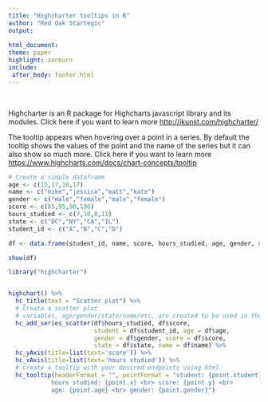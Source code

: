 ```yaml
---
title: "Highcharter tooltips in R"
author: "Red Oak Startegic"
output: 
  
html_document:
theme: paper   
highlight: zenburn
include:
 after_body: footer.html
---
```

<br>
  
   Highcharter is an R package for Highcharts javascript library and its modules. Click here if you want to learn more  <http://jkunst.com/highcharter/>
  
  The tooltip appears when hovering over a point in a series. By default the tooltip shows the values of the point and the name of the series but it can also show so much more. Click here if you want to learn more <https://www.highcharts.com/docs/chart-concepts/tooltip>
  
```r
# Create a simple dataframe
age <- c(15,17,18,17)
name <- c("mike","jessica","matt","kate")
gender <- c("male","female","male","female")
score <- c(85,95,90,100)
hours_studied <- c(7,10,8,11)
state <- c("DC","NY","CA","IL")
student_id <- c("A","B","C","D")

df <- data.frame(student_id, name, score, hours_studied, age, gender, state)

show(df)
```

```r
library("highcharter")


highchart() %>% 
  hc_title(text = "Scatter plot") %>% 
  # Create a scatter plot
  # variables, age/gender/state/name/etc, are created to be used in the tooltip function
  hc_add_series_scatter(df$hours_studied, df$score,
                        student = df$student_id, age = df$age,
                        gender = df$gender, score = df$score,
                        state = df$state, name = df$name) %>% 
  hc_yAxis(title=list(text='score')) %>%
  hc_xAxis(title=list(text='hours studied')) %>% 
  # Create a tooltip with your desired endpoints using html
  hc_tooltip(headerFormat = "", pointFormat = "student: {point.student} <br>
            hours studied: {point.x} <br> score: {point.y} <br>
            age: {point.age} <br> gender: {point.gender}")
```


